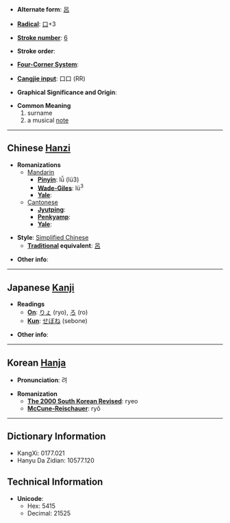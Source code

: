* '''Alternate form''': [[呂]]

* '''[[Wiktionary:Chinese radical index| Radical]]''': [[Wiktionary:Chinese radical index 口|口]]+3

* '''[[Wiktionary:Chinese total strokes index|Stroke number]]''': [[Wiktionary:Chinese total strokes index 6|6]]

* '''Stroke order''': 

* '''[[Wiktionary:Chinese four corner index|Four-Corner System]]''': 

* '''[[Wiktionary:Chinese Cangjie index|Cangjie input]]''': 口口 (RR)

* '''Graphical Significance and Origin''': 

* '''Common Meaning'''
*#surname
*# a musical [[note]]

----

== Chinese [[Hanzi]] ==

* '''Romanizations'''
** [[Mandarin]]
*** '''[[Pinyin]]''': lǚ (lü3)
*** '''[[Wade-Giles]]''': lü<sup>3</sup>
*** '''[[Yale]]''': 
**[[Cantonese]]
***'''[[Jyutping]]''':
***'''[[Penkyamp]]''': 
***'''[[Yale]]''': 

* '''Style''': [[Simplified Chinese]] 
** '''[[Traditional Chinese|Traditional]] equivalent''': [[呂]]

* '''Other info''': 

----

== Japanese [[Kanji]] ==

* '''Readings'''
** '''[[On]]''': [[りょ]] (ryo), [[ろ]] (ro)
** '''[[Kun]]''': [[せぼね]] (sebone)

* '''Other info''':  

----

== Korean [[Hanja]] ==

* '''Pronunciation''': 려

* '''Romanization'''
** '''[[The 2000 South Korean Revised Romanization|The 2000 South Korean Revised]]''': ryeo
** '''[[McCune-Reischauer]]''': ryŏ

----

== Dictionary Information ==

* KangXi: 0177.021
* Hanyu Da Zidian: 10577.120

== Technical Information ==

* '''Unicode''':
** Hex: 5415
** Decimal: 21525